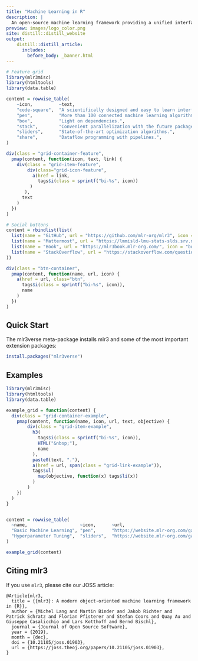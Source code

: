 ```yaml
---
title: "Machine Learning in R"
description: |
  An open-source machine learning framework providing a unified interface for machine learning in the R language.
preview: images/logo_color.png
site: distill::distill_website
output:
    distill::distill_article:
      includes:
        before_body: _banner.html
---
```


```r
# Feature grid
library(mlr3misc)
library(htmltools)
library(data.table)

content = rowwise_table(
    ~icon,          ~text,                                                    ~link,
    "code-square",  "A scientifically designed and easy to learn interface.", "index.html",
    "pen",          "More than 100 connected machine learning algorithms.",   "learners.html",
    "box",          "Light on dependencies.",                                 "index.html",
    "stack",        "Convenient parallelization with the future package.",    "https://futureverse.org/",
    "sliders",      "State-of-the-art optimization algorithms.",              "tuners.html",
    "share",        "Dataflow programming with pipelines.",                   "https://mlr3pipelines.mlr-org.com/"
)

div(class = "grid-container-feature",
  pmap(content, function(icon, text, link) {
    div(class = "grid-item-feature",
        div(class="grid-icon-feature",
          a(href = link,
            tags$i(class = sprintf("bi-%s", icon))
         )
       ),
      text
    )
  })
)
```

```r
# Social buttons
content = rbindlist(list(
  list(name = "GitHub", url = "https://github.com/mlr-org/mlr3", icon = "github"),
  list(name = "Mattermost", url = "https://lmmisld-lmu-stats-slds.srv.mwn.de/mlr_invite/", icon = "chat-dots"),
  list(name = "Book", url = "https://mlr3book.mlr-org.com/", icon = "book"),
  list(name = "StackOverflow", url = "https://stackoverflow.com/questions/tagged/mlr3", icon = "stack-overflow")
))

div(class = "btn-container",
  pmap(content, function(name, url, icon) {
    a(href = url, class="btn",
      tags$i(class = sprintf("bi-%s", icon)),
      name
    )
  })
)
```

## Quick Start

The mlr3verse meta-package installs mlr3 and some of the most important extension packages:

```r
install.packages("mlr3verse")
```

## Examples

```r
library(mlr3misc)
library(htmltools)
library(data.table)

example_grid = function(content) {
  div(class = "grid-container-example",
    pmap(content, function(name, icon, url, text, objective) {
        div(class = "grid-item-example",
          h3(
            tags$i(class = sprintf("bi-%s", icon)),
            HTML("&nbsp;"),
            name
          ),
          paste0(text, "."),
          a(href = url, span(class = "grid-link-example")),
          tags$ul(
            map(objective, function(x) tags$li(x))
          )
        )
    })
  )
}


content = rowwise_table(
  ~name,                    ~icon,      ~url,                                   ~text,                                                          ~objective,
  "Basic Machine Learning", "pen",      "https://website.mlr-org.com/gallery/", "Basic machine learning on the Pima Indians Diabetes data set", list(list("Load an ML algorithm", "Create a task", "Perform resampling")),
  "Hyperparameter Tuning",  "sliders",  "https://website.mlr-org.com/gallery/", "Hyperparameter tuning on the Palmer Penguins data set",        list(list("Create a tuning space", "Tune an XGBoost model", "Interpret the results"))
)

example_grid(content)
```

## Citing mlr3

If you use `mlr3`, please cite our JOSS article:

<div class="citation">
```
@Article{mlr3,
  title = {{mlr3}: A modern object-oriented machine learning framework in {R}},
  author = {Michel Lang and Martin Binder and Jakob Richter and Patrick Schratz and Florian Pfisterer and Stefan Coors and Quay Au and Giuseppe Casalicchio and Lars Kotthoff and Bernd Bischl},
  journal = {Journal of Open Source Software},
  year = {2019},
  month = {dec},
  doi = {10.21105/joss.01903},
  url = {https://joss.theoj.org/papers/10.21105/joss.01903},
}
```
</div>
